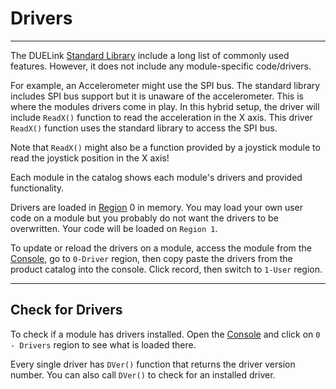 # Drivers

---

The DUELink [Standard Library](../engine/stdlib) include a long list of commonly used features. However, it does not include any module-specific code/drivers.

For example, an Accelerometer might use the SPI bus. The standard library includes SPI bus support but it is unaware of the accelerometer. This is where the modules drivers come in play. In this hybrid setup, the driver will include `ReadX()` function to read the acceleration in the X axis. This driver `ReadX()` function uses the standard library to access the SPI bus.

Note that `ReadX()` might also be a function provided by a joystick module to read the joystick position in the X axis!

Each module in the catalog shows each module's drivers and provided functionality.

Drivers are loaded in [Region](./regions) 0 in memory. You may load your own user code on a module but you probably do not want the drivers to be overwritten. Your code will be loaded on `Region 1`.

To update or reload the drivers on a module, access the module from the [Console](../console), go to `0-Driver` region, then copy paste the drivers from the product catalog into the console. Click record, then switch to `1-User` region.

---

## Check for Drivers

To check if a module has drivers installed. Open the [Console](../console) and click on `0 - Drivers` region to see what is loaded there.

Every single driver has `DVer()` function that returns the driver version number. You can also call `DVer()` to check for an installed driver.